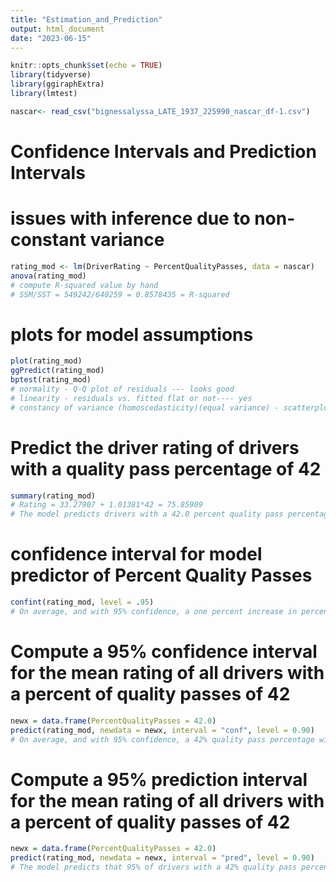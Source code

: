 ```yaml
---
title: "Estimation_and_Prediction"
output: html_document
date: "2023-06-15"
---
```


```r
knitr::opts_chunk$set(echo = TRUE)
library(tidyverse)
library(ggiraphExtra)
library(lmtest)
```

```r
nascar<- read_csv("bignessalyssa_LATE_1937_225990_nascar_df-1.csv")

```
# Confidence Intervals and Prediction Intervals 
# issues with inference due to non-constant variance 
```r
rating_mod <- lm(DriverRating ~ PercentQualityPasses, data = nascar)
anova(rating_mod)
# compute R-squared value by hand 
# SSM/SST = 549242/640259 = 0.8578435 = R-squared
```
# plots for model assumptions
```r
plot(rating_mod)
ggPredict(rating_mod)
bptest(rating_mod)
# normality - Q-Q plot of residuals --- looks good
# linearity - residuals vs. fitted flat or not---- yes
# constancy of variance (homoscedasticity)(equal variance) - scatterplot and residuals vs. fitted --- does not look good
```

# Predict the driver rating of drivers with a quality pass percentage of 42 
```r
summary(rating_mod)
# Rating = 33.27907 + 1.01381*42 = 75.85909
# The model predicts drivers with a 42.0 percent quality pass percentage to have a driver rating of 75.86
```
# confidence interval for model predictor of Percent Quality Passes
```r
confint(rating_mod, level = .95)
# On average, and with 95% confidence, a one percent increase in percent quality passes is associated with an increase in driver rating between 0.99 and 1.04 points. 
```

# Compute a 95% confidence interval for the mean rating of all drivers with a percent of quality passes of 42
```r
newx = data.frame(PercentQualityPasses = 42.0)
predict(rating_mod, newdata = newx, interval = "conf", level = 0.90)
# On average, and with 95% confidence, a 42% quality pass percentage will result in a driver rating between 75.33 and 76.39.
```

# Compute a 95% prediction interval for the mean rating of all drivers with a percent of quality passes of 42
```r
newx = data.frame(PercentQualityPasses = 42.0)
predict(rating_mod, newdata = newx, interval = "pred", level = 0.90)
# The model predicts that 95% of drivers with a 42% quality pass percentage will result in a driver rating between 62.03 and 89.69.
```



